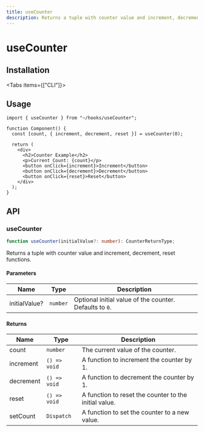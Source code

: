 ```yaml
---
title: useCounter
description: Returns a tuple with counter value and increment, decrement, reset functions.
---
```



# useCounter

## Installation

<Tabs items={["CLI"]}>
  <Tab value="CLI">
    <DynamicCodeBlock
      lang="bash"
      code="npx rehooks-cli@latest add useCounter"
    />
  </Tab>
</Tabs>

## Usage

```tsx title="Component.tsx"
import { useCounter } from "~/hooks/useCounter";

function Component() {
  const [count, { increment, decrement, reset }] = useCounter(0);

  return (
    <div>
      <h2>Counter Example</h2>
      <p>Current Count: {count}</p>
      <button onClick={increment}>Increment</button>
      <button onClick={decrement}>Decrement</button>
      <button onClick={reset}>Reset</button>
    </div>
  );
}
```

## API

### useCounter

```ts title="useCounter.ts"
function useCounter(initialValue?: number): CounterReturnType;
```

Returns a tuple with counter value and increment, decrement, reset functions.

#### Parameters

| Name          | Type     | Description                                             |
| ------------- | -------- | ------------------------------------------------------- |
| initialValue? | `number` | Optional initial value of the counter. Defaults to `0`. |

#### Returns

| Name      | Type         | Description                                           |
| --------- | ------------ | ----------------------------------------------------- |
| count     | `number`     | The current value of the counter.                     |
| increment | `() => void` | A function to increment the counter by 1.             |
| decrement | `() => void` | A function to decrement the counter by 1.             |
| reset     | `() => void` | A function to reset the counter to the initial value. |
| setCount  | `Dispatch`   | A function to set the counter to a new value.         |
